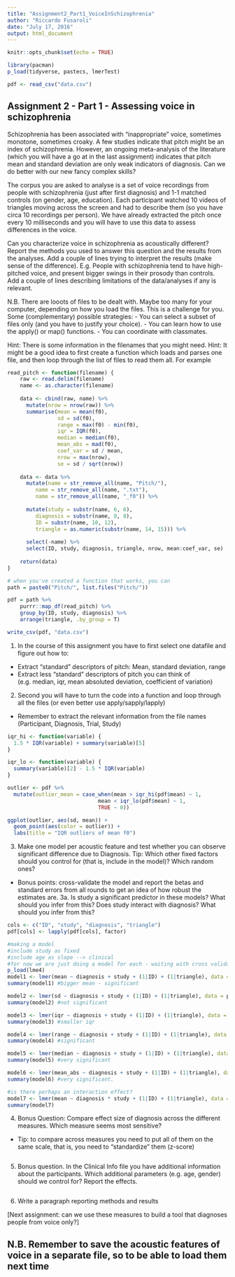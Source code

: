 ```yaml
---
title: "Assignment2_Part1_VoiceInSchizophrenia"
author: "Riccardo Fusaroli"
date: "July 17, 2016"
output: html_document
---
```


```r
knitr::opts_chunk$set(echo = TRUE)

library(pacman)
p_load(tidyverse, pastecs, lmerTest)

pdf <- read_csv("data.csv")
```

## Assignment 2 - Part 1 - Assessing voice in schizophrenia

Schizophrenia has been associated with "inappropriate" voice, sometimes monotone, sometimes croaky. A few studies indicate that pitch might be an index of schizophrenia. However, an ongoing meta-analysis of the literature (which you will have a go at in the last assignment) indicates that pitch mean and standard deviation are only weak indicators of diagnosis. Can we do better with our new fancy complex skills?

The corpus you are asked to analyse is a set of voice recordings from people with schizophrenia (just after first diagnosis) and 1-1 matched controls (on gender, age, education). Each participant watched 10 videos of triangles moving across the screen and had to describe them (so you have circa 10 recordings per person). We have already extracted the pitch once every 10 milliseconds and you will have to use this data to assess differences in the voice.

Can you characterize voice in schizophrenia as acoustically different? Report the methods you used to answer this question and the results from the analyses. Add a couple of lines trying to interpret the results (make sense of the difference). E.g. People with schizophrenia tend to have high-pitched voice, and present bigger swings in their prosody than controls. Add a couple of lines describing limitations of the data/analyses if any is relevant.


N.B. There are looots of files to be dealt with. Maybe too many for your computer, depending on how you load the files. This is a challenge for you. Some (complementary) possible strategies:
- You can select a subset of files only (and you have to justify your choice).
- You can learn how to use the apply() or map() functions.
- You can coordinate with classmates.

Hint: There is some information in the filenames that you might need.
Hint: It might be a good idea to first create a function which loads and parses one file, and then loop through the list of files to read them all. For example

```r
read_pitch <- function(filename) {
    raw <- read.delim(filename)
    name <- as.character(filename)
    
    data <- cbind(raw, name) %>%
      mutate(nrow = nrow(raw)) %>%
      summarise(mean = mean(f0),
                sd = sd(f0),
                range = max(f0) - min(f0),
                iqr = IQR(f0),
                median = median(f0),
                mean_abs = mad(f0),
                coef_var = sd / mean,
                nrow = max(nrow),
                se = sd / sqrt(nrow))
    
    data <- data %>%
      mutate(name = str_remove_all(name, "Pitch/"),
         name = str_remove_all(name, ".txt"),
         name = str_remove_all(name, "_f0")) %>%
      
      mutate(study = substr(name, 6, 6),
         diagnosis = substr(name, 8, 8),
         ID = substr(name, 10, 12),
         triangle = as.numeric(substr(name, 14, 15))) %>%
      
      select(-name) %>%
      select(ID, study, diagnosis, triangle, nrow, mean:coef_var, se)
    
    return(data)
}

# when you've created a function that works, you can
path = paste0("Pitch/", list.files("Pitch/"))

pdf = path %>%
    purrr::map_df(read_pitch) %>%
    group_by(ID, study, diagnosis) %>%
    arrange(triangle, .by_group = T)

write_csv(pdf, "data.csv")
```


1. In the course of this assignment you have to first select one datafile and figure out how to:

- Extract "standard" descriptors of pitch: Mean, standard deviation, range
- Extract less "standard" descriptors of pitch you can think of (e.g. median, iqr, mean absoluted deviation, coefficient of variation)

2. Second you will have to turn the code into a function and loop through all the files (or even better use apply/sapply/lapply)
- Remember to extract the relevant information from the file names (Participant, Diagnosis, Trial, Study)

```r
iqr_hi <- function(variable) {
  1.5 * IQR(variable) + summary(variable)[5]
}

iqr_lo <- function(variable) {
  summary(variable)[2] - 1.5 * IQR(variable)
}

outlier <- pdf %>%
  mutate(outlier_mean = case_when(mean > iqr_hi(pdf$mean) ~ 1,
                             mean < iqr_lo(pdf$mean) ~ 1,
                             TRUE ~ 0))

ggplot(outlier, aes(sd, mean)) +
  geom_point(aes(color = outlier)) +
  labs(title = "IQR outliers of mean f0")
```


3. Make one model per acoustic feature and test whether you can observe significant difference due to Diagnosis. Tip: Which other fixed factors should you control for (that is, include in the model)? Which random ones?
- Bonus points: cross-validate the model and report the betas and standard errors from all rounds to get an idea of how robust the estimates are. 
3a. Is study a significant predictor in these models? What should you infer from this? Does study interact with diagnosis? What should you infer from this?

```r
cols <- c("ID", "study", "diagnosis", "triangle")
pdf[cols] <- lapply(pdf[cols], factor) 

#making a model
#include study as fixed 
#include age as slope --> clinical 
#for now we are just doing a model for each - waiting with cross validation for next week. 
p_load(lme4)
model1 <- lmer(mean ~ diagnosis + study + (1|ID) + (1|triangle), data = pdf)
summary(model1) #bigger mean - significant

model2 <- lmer(sd ~ diagnosis + study + (1|ID) + (1|triangle), data = pdf)
summary(model2) #not significant

model3 <- lmer(iqr ~ diagnosis + study + (1|ID) + (1|triangle), data = pdf) 
summary(model3) #smaller iqr

model4 <- lmer(range ~ diagnosis + study + (1|ID) + (1|triangle), data = pdf) 
summary(model4) #significant

model5 <- lmer(median ~ diagnosis + study + (1|ID) + (1|triangle), data = pdf) 
summary(model5) #very significant 

model6 <- lmer(mean_abs ~ diagnosis + study + (1|ID) + (1|triangle), data = pdf)
summary(model6) #very significant. 

#is there perhaps an interaction effect? 
model7 <- lmer(mean ~ diagnosis * study + (1|ID) + (1|triangle), data = pdf)
summary(model7)

```

4. Bonus Question: Compare effect size of diagnosis across the different measures. Which measure seems most sensitive?
- Tip: to compare across measures you need to put all of them on the same scale, that is, you need to "standardize" them (z-score)

```r

```


5. Bonus question. In the Clinical Info file you have additional information about the participants. Which additional parameters (e.g. age, gender) should we control for? Report the effects.

```r

```


6. Write a paragraph reporting methods and results

[Next assignment: can we use these measures to build a tool that diagnoses people from voice only?]

## N.B. Remember to save the acoustic features of voice in a separate file, so to be able to load them next time
